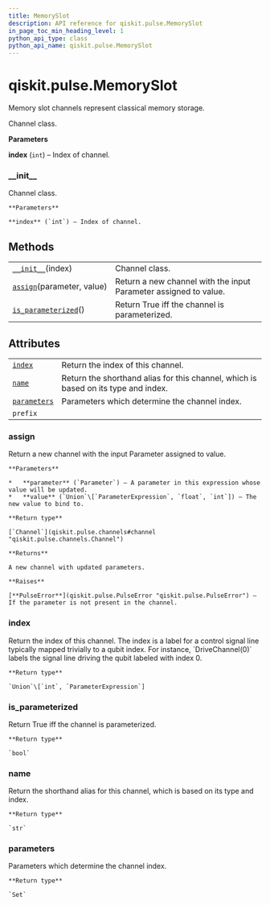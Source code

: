 ```yaml
---
title: MemorySlot
description: API reference for qiskit.pulse.MemorySlot
in_page_toc_min_heading_level: 1
python_api_type: class
python_api_name: qiskit.pulse.MemorySlot
---
```


# qiskit.pulse.MemorySlot

<Class id="qiskit.pulse.MemorySlot" isDedicatedPage={true} github="https://github.com/qiskit/qiskit/tree/stable/0.17/qiskit/pulse/channels.py" signature="MemorySlot(index)" modifiers="class">
  Memory slot channels represent classical memory storage.

  Channel class.

  **Parameters**

  **index** (`int`) – Index of channel.

  ### \_\_init\_\_

  <Function id="qiskit.pulse.MemorySlot.__init__" signature="__init__(index)">
    Channel class.

    **Parameters**

    **index** (`int`) – Index of channel.
  </Function>

  ## Methods

  |                                                                                                              |                                                                  |
  | ------------------------------------------------------------------------------------------------------------ | ---------------------------------------------------------------- |
  | [`__init__`](#qiskit.pulse.MemorySlot.__init__ "qiskit.pulse.MemorySlot.__init__")(index)                    | Channel class.                                                   |
  | [`assign`](#qiskit.pulse.MemorySlot.assign "qiskit.pulse.MemorySlot.assign")(parameter, value)               | Return a new channel with the input Parameter assigned to value. |
  | [`is_parameterized`](#qiskit.pulse.MemorySlot.is_parameterized "qiskit.pulse.MemorySlot.is_parameterized")() | Return True iff the channel is parameterized.                    |

  ## Attributes

  |                                                                                          |                                                                                    |
  | ---------------------------------------------------------------------------------------- | ---------------------------------------------------------------------------------- |
  | [`index`](#qiskit.pulse.MemorySlot.index "qiskit.pulse.MemorySlot.index")                | Return the index of this channel.                                                  |
  | [`name`](#qiskit.pulse.MemorySlot.name "qiskit.pulse.MemorySlot.name")                   | Return the shorthand alias for this channel, which is based on its type and index. |
  | [`parameters`](#qiskit.pulse.MemorySlot.parameters "qiskit.pulse.MemorySlot.parameters") | Parameters which determine the channel index.                                      |
  | `prefix`                                                                                 |                                                                                    |

  ### assign

  <Function id="qiskit.pulse.MemorySlot.assign" signature="assign(parameter, value)">
    Return a new channel with the input Parameter assigned to value.

    **Parameters**

    *   **parameter** (`Parameter`) – A parameter in this expression whose value will be updated.
    *   **value** (`Union`\[`ParameterExpression`, `float`, `int`]) – The new value to bind to.

    **Return type**

    [`Channel`](qiskit.pulse.channels#channel "qiskit.pulse.channels.Channel")

    **Returns**

    A new channel with updated parameters.

    **Raises**

    [**PulseError**](qiskit.pulse.PulseError "qiskit.pulse.PulseError") – If the parameter is not present in the channel.
  </Function>

  ### index

  <Attribute id="qiskit.pulse.MemorySlot.index">
    Return the index of this channel. The index is a label for a control signal line typically mapped trivially to a qubit index. For instance, `DriveChannel(0)` labels the signal line driving the qubit labeled with index 0.

    **Return type**

    `Union`\[`int`, `ParameterExpression`]
  </Attribute>

  ### is\_parameterized

  <Function id="qiskit.pulse.MemorySlot.is_parameterized" signature="is_parameterized()">
    Return True iff the channel is parameterized.

    **Return type**

    `bool`
  </Function>

  ### name

  <Attribute id="qiskit.pulse.MemorySlot.name">
    Return the shorthand alias for this channel, which is based on its type and index.

    **Return type**

    `str`
  </Attribute>

  ### parameters

  <Attribute id="qiskit.pulse.MemorySlot.parameters">
    Parameters which determine the channel index.

    **Return type**

    `Set`
  </Attribute>
</Class>

